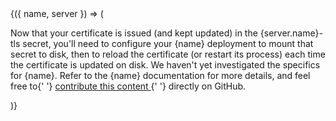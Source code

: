 <DocConfig>
  {({ name, server }) => (
    <p>
      Now that your certificate is issued (and kept updated) in the <inlineCode>
        {server.name}-tls
      </inlineCode> secret, you'll need to configure your {name} deployment to mount
      that secret to disk, then to reload the certificate (or restart its process)
      each time the certificate is updated on disk. We haven't yet investigated the specifics for {name}.
      Refer to the {name} documentation for more details, and feel free to{' '}
      <a href="https://github.com/smallstep/practicalzt">
        contribute this content
      </a>{' '}
      directly on GitHub.
    </p>
  )}
</DocConfig>
